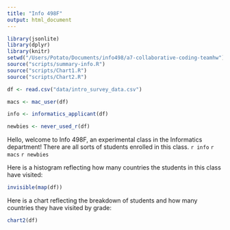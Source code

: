 ```yaml
---
title: "Info 498F"
output: html_document
---
```


```r
library(jsonlite)
library(dplyr)
library(knitr)
setwd("/Users/Potato/Documents/info498/a7-collaborative-coding-teamhw")
source("scripts/summary-info.R")
source("scripts/Chart1.R")
source("scripts/Chart2.R")

df <- read.csv("data/intro_survey_data.csv")

macs <- mac_user(df)

info <- informatics_applicant(df)

newbies <- never_used_r(df)

```

Hello, welcome to Info 498F, an experimental class in the Informatics department! There are all sorts of students enrolled in this class. `r info` `r macs` `r newbies`

Here is a histogram reflecting how many countries the students in this class have visited:

```r
invisible(map(df))
```

Here is a chart reflecting the breakdown of students and how many countries they have visited by grade:

```r
chart2(df)
```
